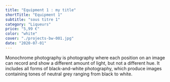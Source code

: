 ```yaml
---
title: "Equipment 1 : my title"
shortTitle: "Equipment 1"
subtitle: "sous titre 1"
category: "Liqueurs"
price: "5,99 €"
color: "white"
cover: "./projects-bw-001.jpg"
date: "2020-07-01"
---
```


Monochrome photography is photography where each position on an image can record and show a different amount of light, but not a different hue. It includes all forms of black-and-white photography, which produce images containing tones of neutral grey ranging from black to white.
